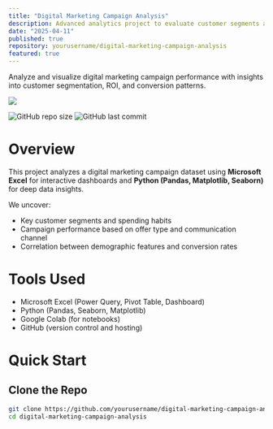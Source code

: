 ```yaml
---
title: "Digital Marketing Campaign Analysis"
description: Advanced analytics project to evaluate customer segments and campaign performance using Excel and Python.
date: "2025-04-11"
published: true
repository: yourusername/digital-marketing-campaign-analysis
featured: true
---
```


Analyze and visualize digital marketing campaign performance with insights into customer segmentation, ROI, and conversion patterns.

![](https://your-repo-link/banner.svg)

![GitHub repo size](https://img.shields.io/github/repo-size/yourusername/digital-marketing-campaign-analysis)
![GitHub last commit](https://img.shields.io/github/last-commit/yourusername/digital-marketing-campaign-analysis)

# Overview

This project analyzes a digital marketing campaign dataset using **Microsoft Excel** for interactive dashboards and **Python (Pandas, Matplotlib, Seaborn)** for deep data insights.

We uncover:

- Key customer segments and spending habits
- Campaign performance based on offer type and communication channel
- Correlation between demographic features and conversion rates

# Tools Used

- Microsoft Excel (Power Query, Pivot Table, Dashboard)
- Python (Pandas, Seaborn, Matplotlib)
- Google Colab (for notebooks)
- GitHub (version control and hosting)

# Quick Start

## Clone the Repo

```bash
git clone https://github.com/yourusername/digital-marketing-campaign-analysis.git
cd digital-marketing-campaign-analysis
```
